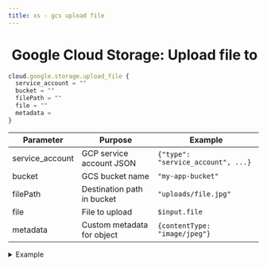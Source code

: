 ```yaml
---
title: xs - gcs upload file
---
```


# <img src="../assets/docuBadge (11).png" alt="" data-size="line"> Google Cloud Storage: Upload file to <a href="#xs-gcsupload" id="xs-gcsupload"></a>

```javascript
cloud.google.storage.upload_file {
  service_account = ""
  bucket = ""
  filePath = ""
  file = ""
  metadata =
}
```

| Parameter        | Purpose                    | Example                            |
| ---------------- | -------------------------- | ---------------------------------- |
| service\_account | GCP service account JSON   | `{"type": "service_account", ...}` |
| bucket           | GCS bucket name            | `"my-app-bucket"`                  |
| filePath         | Destination path in bucket | `"uploads/file.jpg"`               |
| file             | File to upload             | `$input.file`                      |
| metadata         | Custom metadata for object | `{contentType: "image/jpeg"}`      |

<details>

<summary>Example</summary>

```javascript
cloud.google.storage.upload_file {
  service_account = $env.GCP_SERVICE_ACCOUNT
  bucket = "user-content"
  filePath = $user.id|add:"/profile.jpg"
  file = $input.profile_photo
  metadata = {
    userId: $user.id,
    uploadTime: $now
  }
}
```

* Uploads file to Google Cloud Storage
* Supports custom metadata

</details>



